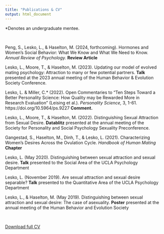 ```yaml
---
title: "Publications & CV"
output: html_document
---
```

<p class="text-muted">*Denotes an undergraduate mentee.</p>

<br>

Peng, S., Lesko, L., & Haselton, M. (2024, forthcoming). Hormones and Women’s Social Behavior: What We Know and What We Need to Know. _Annual Review of Psychology._ __Review Article__

Lesko, L., Moore, T., & Haselton, M. (2023). Updating our model of evolved mating psychology: Attraction to many or few potential partners. __Talk__ presented at the 2023 annual meeting of the Human Behavior & Evolution Society Conference. 

Lesko, L. & Miller, C.* (2022). Open Commentaries to "Ten Steps Toward a Better Personality Science: How Quality may be Rewarded More in Research Evaluation” (Leising et al.). _Personality Science,_ 3, 1-61. https://doi.org/10.5964/ps.9227 __Comment.__

Lesko, L., Moore, T., & Haselton, M. (2022). Distinguishing Sexual Attraction from Sexual Desire. __Datablitz__ presented at the annual meeting of the Society for Personality and Social Psychology Sexuality Preconference. 

Gangestad, S., Haselton, M., Dinh, T., & Lesko, L. (2021). Characterizing Women’s Desires Across the Ovulation Cycle. _Handbook of Human Mating_ __Chapter__

Lesko, L. (May 2020). Distinguishing between sexual attraction and sexual desire. __Talk__ presented to the Social Area of the UCLA Psychology Department

Lesko, L. (November 2019). Are sexual attraction and sexual desire separable? __Talk__ presented to the Quantitative Area of the UCLA Psychology Department

Lesko, L., & Haselton, M. (May 2019). Distinguishing between sexual attraction and sexual desire: The case of asexuality. __Poster__ presented at the annual meeting of the Human Behavior and Evolution Society

<br>

<a href="https://github.com/laurenlesko/laurenlesko.github.io/raw/main/files/CV.pdf" class="btn btn-default">Download full CV</a>
